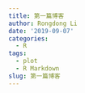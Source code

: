 ```yaml
---
title: 第一篇博客
author: Rongdong Li
date: '2019-09-07'
categories:
  - R
tags:
  - plot
  - R Markdown
slug: 第一篇博客
---
```

